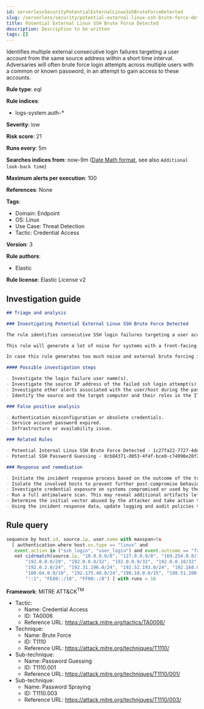 ```yaml
---
id: serverlessSecurityPotentialExternalLinuxSshBruteForceDetected
slug: /serverless/security/potential-external-linux-ssh-brute-force-detected
title: Potential External Linux SSH Brute Force Detected
description: Description to be written
tags: []
---
```


<div id="potential-external-linux-ssh-brute-force-detected"></div>

Identifies multiple external consecutive login failures targeting a user account from the same source address within a short time interval. Adversaries will often brute force login attempts across multiple users with a common or known password, in an attempt to gain access to these accounts.

**Rule type**: eql

**Rule indices**: 

* logs-system.auth-*

**Severity**: low

**Risk score**: 21

**Runs every**: 5m

**Searches indices from**: now-9m ([Date Math format](((ref))/common-options.html#date-math), see also <DocLink id="serverlessSecurityRulesUiCreate" section="set-the-rules-schedule">`Additional look-back time`</DocLink>)

**Maximum alerts per execution**: 100

**References**: None

**Tags**: 

* Domain: Endpoint
* OS: Linux
* Use Case: Threat Detection
* Tactic: Credential Access

**Version**: 3

**Rule authors**: 

* Elastic

**Rule license**: Elastic License v2

## Investigation guide

```markdown
## Triage and analysis

### Investigating Potential External Linux SSH Brute Force Detected

The rule identifies consecutive SSH login failures targeting a user account from the same source IP address to the same target host indicating brute force login attempts.

This rule will generate a lot of noise for systems with a front-facing SSH service, as adversaries scan the internet for remotely accessible SSH services and try to brute force them to gain unauthorized access. 

In case this rule generates too much noise and external brute forcing is of not much interest, consider turning this rule off and enabling "Potential Internal Linux SSH Brute Force Detected" to detect internal brute force attempts.

#### Possible investigation steps

- Investigate the login failure user name(s).
- Investigate the source IP address of the failed ssh login attempt(s).
- Investigate other alerts associated with the user/host during the past 48 hours.
- Identify the source and the target computer and their roles in the IT environment.

### False positive analysis

- Authentication misconfiguration or obsolete credentials.
- Service account password expired.
- Infrastructure or availability issue.

### Related Rules

- Potential Internal Linux SSH Brute Force Detected - 1c27fa22-7727-4dd3-81c0-de6da5555feb
- Potential SSH Password Guessing - 8cb84371-d053-4f4f-bce0-c74990e28f28

### Response and remediation

- Initiate the incident response process based on the outcome of the triage.
- Isolate the involved hosts to prevent further post-compromise behavior.
- Investigate credential exposure on systems compromised or used by the attacker to ensure all compromised accounts are identified. Reset passwords for these accounts and other potentially compromised credentials, such as email, business systems, and web services.
- Run a full antimalware scan. This may reveal additional artifacts left in the system, persistence mechanisms, and malware components.
- Determine the initial vector abused by the attacker and take action to prevent reinfection through the same vector.
- Using the incident response data, update logging and audit policies to improve the mean time to detect (MTTD) and the mean time to respond (MTTR).

```

## Rule query

```js
sequence by host.id, source.ip, user.name with maxspan=5s
  [ authentication where host.os.type == "linux" and 
   event.action in ("ssh_login", "user_login") and event.outcome == "failure" and
   not cidrmatch(source.ip, "10.0.0.0/8", "127.0.0.0/8", "169.254.0.0/16", "172.16.0.0/12", "192.0.0.0/24",
       "192.0.0.0/29", "192.0.0.8/32", "192.0.0.9/32", "192.0.0.10/32", "192.0.0.170/32", "192.0.0.171/32",
       "192.0.2.0/24", "192.31.196.0/24", "192.52.193.0/24", "192.168.0.0/16", "192.88.99.0/24", "224.0.0.0/4",
       "100.64.0.0/10", "192.175.48.0/24","198.18.0.0/15", "198.51.100.0/24", "203.0.113.0/24", "240.0.0.0/4", 
       "::1", "FE80::/10", "FF00::/8") ] with runs = 10

```

**Framework**: MITRE ATT&CK<sup>TM</sup>

* Tactic:
    * Name: Credential Access
    * ID: TA0006
    * Reference URL: https://attack.mitre.org/tactics/TA0006/
* Technique:
    * Name: Brute Force
    * ID: T1110
    * Reference URL: https://attack.mitre.org/techniques/T1110/
* Sub-technique:
    * Name: Password Guessing
    * ID: T1110.001
    * Reference URL: https://attack.mitre.org/techniques/T1110/001/
* Sub-technique:
    * Name: Password Spraying
    * ID: T1110.003
    * Reference URL: https://attack.mitre.org/techniques/T1110/003/

